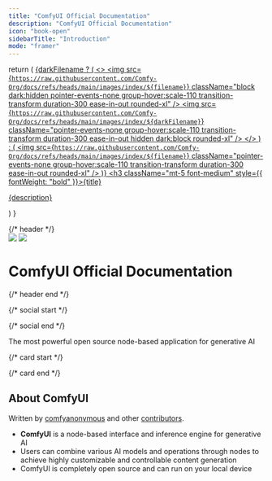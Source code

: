 ```yaml
---
title: "ComfyUI Official Documentation"
description: "ComfyUI Official Documentation"
icon: "book-open"
sidebarTitle: "Introduction"
mode: "framer"
---
```


  return (
    <a className="group cursor-pointer pb-8" href={href}>
      {darkFilename ? (
        <>
          <img
            src={`https://raw.githubusercontent.com/Comfy-Org/docs/refs/heads/main/images/index/${filename}`}
            className="block dark:hidden pointer-events-none group-hover:scale-110 transition-transform duration-300 ease-in-out rounded-xl"
          />
          <img
            src={`https://raw.githubusercontent.com/Comfy-Org/docs/refs/heads/main/images/index/${darkFilename}`}
            className="pointer-events-none group-hover:scale-110 transition-transform duration-300 ease-in-out hidden dark:block rounded-xl"
          />
        </>
      ) : (
        <img
          src={`https://raw.githubusercontent.com/Comfy-Org/docs/refs/heads/main/images/index/${filename}`}
          className="pointer-events-none group-hover:scale-110 transition-transform duration-300 ease-in-out rounded-xl"
        />
      )}
      <h3 className="mt-5 font-medium" style={{ fontWeight: "bold" }}>{title}</h3>
      <p className="mt-1.5">
        {description}
      </p>
    </a>
  )
}

<div className="relative">
{/* header */}
<div className="w-full text-center mt-16 pb-16">
  <div className="mt-24 text-center">
    <img src="/logo/light.svg" className="block dark:hidden pointer-events-none mx-auto" />
    <img src="/logo/dark.svg" className="hidden dark:block pointer-events-none mx-auto"/>
  </div>
  <div className="flex justify-center w-full">
    <h1
      style={{
        fontSize: "18px",
        fontWeight: "bold",
        marginTop: "10px",
        textAlign: "center"
      }}
      className="text-center"
    >
      ComfyUI Official Documentation
    </h1>
  </div>
</div>
{/* header end */}

{/* social start */}
<div className="text-center">
<div className="flex gap-4 justify-center items-center">
  <a href="https://github.com/comfyanonymous/ComfyUI/" target="_blank" className="hover:opacity-80">
    <Icon icon="github" iconType="solid" size={32}/>
  </a>
  <a href="https://x.com/ComfyUI" target="_blank" className="hover:opacity-80">
    <Icon icon="x-twitter" iconType="solid" size={32}/>
  </a>
  <a href="https://discord.com/invite/comfyorg" target="_blank" className="hover:opacity-80">
    <Icon icon="discord" iconType="solid" size={32}/>
  </a>
  <a href="https://raw.githubusercontent.com/Comfy-Org/docs/refs/heads/main/images/index/qrcode.jpg" target="_blank" className="hover:opacity-80">
    <Icon icon="weixin" iconType="solid" size={32}/>
  </a>
  <a href="https://www.youtube.com/@comfyorg" target="_blank" className="hover:opacity-80">
    <Icon icon="youtube" iconType="solid" size={32}/>
  </a>
</div>
</div>
{/* social end */}

<div className="px-4 max-w-3xl mx-auto">

<p className="max-w-xl mx-auto px-4 mt-4 text-lg text-center text-gray-500 dark:text-zinc-500">
The most powerful open source node-based application for generative AI
</p>

{/* card  start */}

<div className="px-6 lg:px-0 mt-12 lg:mt-24 grid sm:grid-cols-2 gap-x-6 gap-y-4">
<HeroCard filename="light.jpg" darkFilename="dark.jpg" title="Installation" description="Install ComfyUI on your system" href="/installation/system_requirements" />

<HeroCard filename="example.jpg" darkFilename="example-dark.jpg" title="Tutorial" description="Use ComfyUI to realize your creative ideas" href="/get_started/first_generation" />

<HeroCard filename="node.jpg" darkFilename="node-dark.jpg" title="Built-in Nodes" description="Learn about each node in ComfyUI" href="/built-in-nodes/overview" />

<HeroCard filename="development.jpg" title="Development" description="Contribute to the millions of ComfyUI users" href="/development/overview" />
</div>

{/* card end */}
<div className="text-center">
<h2 className="text-2xl font-bold mb-4">About ComfyUI</h2>
<p className="mb-4">
Written by <a href="https://github.com/comfyanonymous" className="text-blue-500 dark:text-blue-400 underline hover:text-blue-600 dark:hover:text-blue-500">comfyanonymous</a> and other <a href="https://github.com/comfyanonymous/ComfyUI/graphs/contributors" className="text-blue-500 dark:text-blue-400 underline hover:text-blue-600 dark:hover:text-blue-500">contributors</a>.
</p>

<ul className="list-none space-y-2">
  <li><strong>ComfyUI</strong> is a node-based interface and inference engine for generative AI</li>
  <li>Users can combine various AI models and operations through nodes to achieve highly customizable and controllable content generation</li>
  <li>ComfyUI is completely open source and can run on your local device</li>
</ul>
</div>

</div>
</div>

